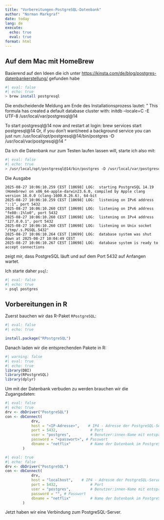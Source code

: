 ```yaml
---
title: "Vorbereitungen-PostgreSQL-Datenbank"
author: "Norman Markgraf"
date: today
lang: de
execute:
  echo: true
  eval: true
format: html
---
```


## Auf dem Mac mit HomeBrew

Basierend auf den Ideen die ich unter <https://kinsta.com/de/blog/postgres-datenbankerstellung/> gefunden habe

```sh
#| eval: false
#| echo: true
> brew install postgresql
```

Die endscheidende Meldung am Ende des Installationsprozess lautet:
"
This formula has created a default database cluster with:
  initdb --locale=C -E UTF-8 /usr/local/var/postgresql@14

To start postgresql@14 now and restart at login:
  brew services start postgresql@14
Or, if you don't want/need a background service you can just run:
  /usr/local/opt/postgresql@14/bin/postgres -D /usr/local/var/postgresql@14
 "

Da ich die Datenbank nur zum Testen laufen lassen will, starte ich also mit:
```sh
#| eval: false
#| echo: true
> /usr/local/opt/postgresql@14/bin/postgres -D /usr/local/var/postgresql@14
```

Die Ausgabe
```
2025-08-27 10:06:10.259 CEST [10698] LOG:  starting PostgreSQL 14.19 (Homebrew) on x86_64-apple-darwin23.6.0, compiled by Apple clang version 16.0.0 (clang-1600.0.26.6), 64-bit
2025-08-27 10:06:10.259 CEST [10698] LOG:  listening on IPv6 address "::1", port 5432
2025-08-27 10:06:10.260 CEST [10698] LOG:  listening on IPv6 address "fe80::1%lo0", port 5432
2025-08-27 10:06:10.260 CEST [10698] LOG:  listening on IPv4 address "127.0.0.1", port 5432
2025-08-27 10:06:10.260 CEST [10698] LOG:  listening on Unix socket "/tmp/.s.PGSQL.5432"
2025-08-27 10:06:10.264 CEST [10699] LOG:  database system was shut down at 2025-08-27 10:04:49 CEST
2025-08-27 10:06:10.267 CEST [10698] LOG:  database system is ready to accept connections
```

zeigt mir, dass PostgreSQL läuft und auf dem Port 5432 auf Anfangen wartet.

Ich starte daher `psql`:

```sh
#| eval: false
#| echo: true
> psql postgres
```


## Vorbereitungen in R

Zuerst bauchen wir das R-Paket `RPostgreSQL`:

```r
#| eval: false
#| echo: true

install.package("RPostgreSQL")
```


Danach laden wir die entsprechenden Pakete in R:

```r
#| warning: false
#| eval: true
#| echo: true
library(DBI)
library(RPostgreSQL)
library(dplyr)
```


Um mit der Datenbank verbuden zu werden brauchen wir die Zugangsdaten:

```r
#| eval: false
#| echo: true
drv <- dbDriver("PostgreSQL")
con <- dbConnect(
            drv,
            host = "<IP-Adresse>",    # IP4 - Adresse der PostgreSQL-Servers
            port = 5432,               # Port 
            user = "postgres",         # Benutzer:innen-Name mit entsprechenden Rechten
            password = "<passwort>", # Passwort
            dbname = "netflix"         # Name der Datenbank im PostgreSQL-Server
        )
```

```r
#| eval: true
#| echo: false
drv <- dbDriver("PostgreSQL")
con <- dbConnect(
            drv,
            host = "localhost",    # IP4 - Adresse der PostgreSQL-Servers
            port = 5432,               # Port 
            user = "postgres",         # Benutzer:innen-Name mit entsprechenden Rechten
            password = "", # Passwort
            dbname = "netflix"         # Name der Datenbank im PostgreSQL-Server
        )
```


Jetzt haben wir eine Verbindung zum PostgreSQL-Server.

